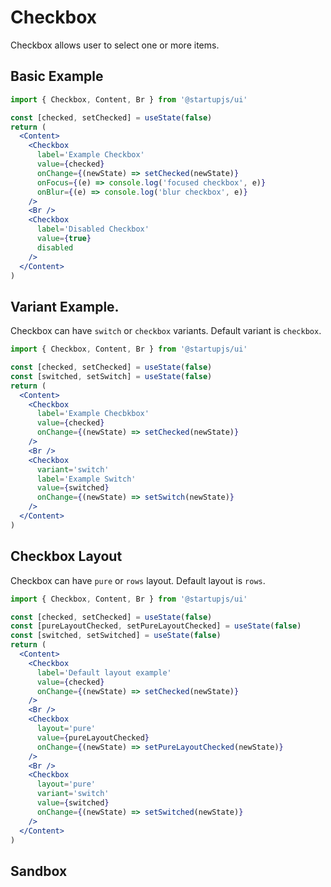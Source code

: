 
# Checkbox

Checkbox allows user to select one or more items.

## Basic Example

```jsx
import { Checkbox, Content, Br } from '@startupjs/ui'
```

```jsx example
const [checked, setChecked] = useState(false)
return (
  <Content>
    <Checkbox
      label='Example Checkbox'
      value={checked}
      onChange={(newState) => setChecked(newState)}
      onFocus={(e) => console.log('focused checkbox', e)}
      onBlur={(e) => console.log('blur checkbox', e)}
    />
    <Br />
    <Checkbox
      label='Disabled Checkbox'
      value={true}
      disabled
    />
  </Content>
)
```

## Variant Example.

Checkbox can have `switch` or `checkbox` variants. Default variant is `checkbox`.

```jsx
import { Checkbox, Content, Br } from '@startupjs/ui'
```

```jsx example
const [checked, setChecked] = useState(false)
const [switched, setSwitch] = useState(false)
return (
  <Content>
    <Checkbox
      label='Example Checbkbox'
      value={checked}
      onChange={(newState) => setChecked(newState)}
    />
    <Br />
    <Checkbox
      variant='switch'
      label='Example Switch'
      value={switched}
      onChange={(newState) => setSwitch(newState)}
    />
  </Content>
)
```

## Checkbox Layout

Checkbox can have `pure` or `rows` layout. Default layout is `rows`.

```jsx
import { Checkbox, Content, Br } from '@startupjs/ui'
```

```jsx example
const [checked, setChecked] = useState(false)
const [pureLayoutChecked, setPureLayoutChecked] = useState(false)
const [switched, setSwitched] = useState(false)
return (
  <Content>
    <Checkbox
      label='Default layout example'
      value={checked}
      onChange={(newState) => setChecked(newState)}
    />
    <Br />
    <Checkbox
      layout='pure'
      value={pureLayoutChecked}
      onChange={(newState) => setPureLayoutChecked(newState)}
    />
    <Br />
    <Checkbox
      layout='pure'
      variant='switch'
      value={switched}
      onChange={(newState) => setSwitched(newState)}
    />
  </Content>
)
```

## Sandbox

<Sandbox Component={Checkbox} />
